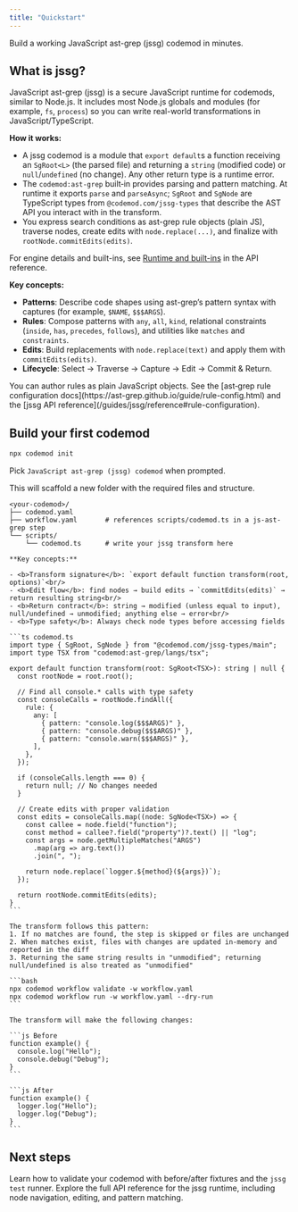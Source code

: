 ```yaml
---
title: "Quickstart"
---
```


Build a working JavaScript ast-grep (jssg) codemod in minutes.

## What is jssg?

JavaScript ast-grep (jssg) is a secure JavaScript runtime for codemods, similar to Node.js. It includes most Node.js globals and modules (for example, `fs`, `process`) so you can write real-world transformations in JavaScript/TypeScript.

**How it works:**
- A jssg codemod is a module that `export default`s a function receiving an `SgRoot<L>` (the parsed file) and returning a `string` (modified code) or `null`/`undefined` (no change). Any other return type is a runtime error.
- The `codemod:ast-grep` built‑in provides parsing and pattern matching. At runtime it exports `parse` and `parseAsync`; `SgRoot` and `SgNode` are TypeScript types from `@codemod.com/jssg-types` that describe the AST API you interact with in the transform.
- You express search conditions as ast-grep rule objects (plain JS), traverse nodes, create edits with `node.replace(...)`, and finalize with `rootNode.commitEdits(edits)`.

<Info>
For engine details and built-ins, see <a href="/guides/jssg/reference#runtime-and-built-ins">Runtime and built-ins</a> in the API reference.
</Info>

**Key concepts:**
- **Patterns**: Describe code shapes using ast-grep’s pattern syntax with captures (for example, `$NAME`, `$$$ARGS`).
- **Rules**: Compose patterns with `any`, `all`, `kind`, relational constraints (`inside`, `has`, `precedes`, `follows`), and utilities like `matches` and `constraints`.
- **Edits**: Build replacements with `node.replace(text)` and apply them with `commitEdits(edits)`.
- **Lifecycle**: Select → Traverse → Capture → Edit → Commit & Return.

<Tip>
You can author rules as plain JavaScript objects. See the [ast‑grep rule configuration docs](https://ast-grep.github.io/guide/rule-config.html) and the [jssg API reference](/guides/jssg/reference#rule-configuration).
</Tip>

## Build your first codemod

<Steps>
  <Step title="Scaffold a jssg package">

```bash
npx codemod init
```

Pick `JavaScript ast-grep (jssg) codemod` when prompted.

This will scaffold a new folder with the required files and structure.

```plaintext
<your-codemod>/
├── codemod.yaml
├── workflow.yaml       # references scripts/codemod.ts in a js-ast-grep step
└── scripts/
    └── codemod.ts      # write your jssg transform here
```

  </Step>

  <Step title="Write a minimal transform (scripts/codemod.ts)">

    **Key concepts:**

    - <b>Transform signature</b>: `export default function transform(root, options)`<br/>
    - <b>Edit flow</b>: find nodes → build edits → `commitEdits(edits)` → return resulting string<br/>
    - <b>Return contract</b>: string → modified (unless equal to input), null/undefined → unmodified; anything else → error<br/>
    - <b>Type safety</b>: Always check node types before accessing fields
    
    ```ts codemod.ts
    import type { SgRoot, SgNode } from "@codemod.com/jssg-types/main";
    import type TSX from "codemod:ast-grep/langs/tsx";

    export default function transform(root: SgRoot<TSX>): string | null {
      const rootNode = root.root();

      // Find all console.* calls with type safety
      const consoleCalls = rootNode.findAll({
        rule: {
          any: [
            { pattern: "console.log($$$ARGS)" },
            { pattern: "console.debug($$$ARGS)" },
            { pattern: "console.warn($$$ARGS)" },
          ],
        },
      });

      if (consoleCalls.length === 0) {
        return null; // No changes needed
      }

      // Create edits with proper validation
      const edits = consoleCalls.map((node: SgNode<TSX>) => {
        const callee = node.field("function");
        const method = callee?.field("property")?.text() || "log";
        const args = node.getMultipleMatches("ARGS")
          .map(arg => arg.text())
          .join(", ");
        
        return node.replace(`logger.${method}(${args})`);
      });

      return rootNode.commitEdits(edits);
    }
    ```

    The transform follows this pattern:
    1. If no matches are found, the step is skipped or files are unchanged
    2. When matches exist, files with changes are updated in-memory and reported in the diff
    3. Returning the same string results in "unmodified"; returning null/undefined is also treated as "unmodified"

  </Step>

  <Step title="Validate & run">

    ```bash
    npx codemod workflow validate -w workflow.yaml
    npx codemod workflow run -w workflow.yaml --dry-run
    ```

    The transform will make the following changes:

    ```js Before
    function example() {
      console.log("Hello");
      console.debug("Debug");
    }
    ```

    ```js After
    function example() {
      logger.log("Hello");
      logger.log("Debug");
    }
    ```

  </Step>
</Steps>

## Next steps

<Columns cols={2}>
  <Card
    title="Test your codemod"
    href="/guides/jssg/testing"
  >
    Learn how to validate your codemod with before/after fixtures and the <code>jssg test</code> runner.
  </Card>
  <Card
    title="jssg reference"
    href="/guides/jssg/reference"
  >
    Explore the full API reference for the jssg runtime, including node navigation, editing, and pattern matching.
  </Card>
</Columns>



